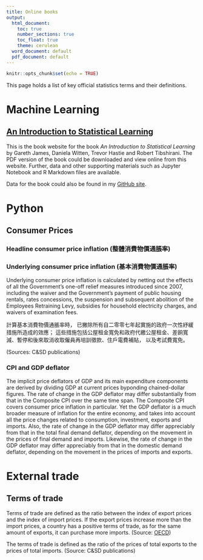 ```yaml
---
title: Online books
output:
  html_document:
    toc: true
    number_sections: true
    toc_float: true
    theme: cerulean
  word_document: default
  pdf_document: default
---
```


```r
knitr::opts_chunk$set(echo = TRUE)
```
This page holds a list of key official statistics terms and their definitions.

# Machine Learning

## [An Introduction to Statistical Learning](https://www.statlearning.com/)

This is the book website for the book *An Introduction to Statistical Learning* by Gareth James, Daniela Witten, Trevor Hastie and Robert Tibshirani. The PDF version of the book could be downloaded and view online from this website. Further, data and other supporting materials such as Jupyter Notebook and R Markdown files are available.

Data for the book could also be found in my [GitHub site](https://github.com/stevenkhwun/Online-resources/tree/main/ISLR).







# Python

## Consumer Prices

### Headline consumer price inflation (整體消費物價通脹率)


### Underlying consumer price inflation (基本消費物價通脹率)
Underlying consumer price inflation is calculated by netting out the effects of all the Government’s one-off relief measures introduced since 2007, including the waiver and the Government’s payment of public housing rentals, rates concessions, the suspension and subsequent abolition of the Employees Retraining Levy, subsidies for household electricity charges, and waivers of examination fees.

計算基本消費物價通脹率時， 已撇除所有自二零零七年起實施的政府一次性紓緩措施所造成的效應； 這些措施包括公屋租金寬免和政府代繳公屋租金、差餉寬減、暫停和後來取消收取僱員再培訓徵款、住戶電費補貼， 以及考試費寬免。

(Sources: C&SD publications)

### CPI and GDP deflator

The implicit price deflators of GDP and its main expenditure components are derived by
dividing GDP at current prices byponding chained-dollar figures. The rate of
change in the GDP deflator may differ substantially from that in the Composite CPI over
the same time span. The Composite CPI covers consumer price inflation in particular.
Yet the GDP deflator is a much broader measure of inflation for the entire economy, and
takes into account all the price changes related to consumption, investment, exports and
imports. Also, the rate of change in the GDP deflator may differ appreciably from that
in the total final demand deflator, depending on the movement in the prices of final
demand and imports. Likewise, the rate of change in the GDP deflator may differ
appreciably from that in the domestic demand deflator, depending on the movement in
the prices of imports and exports.





# External trade

## Terms of trade
Terms of trade are defined as the ratio between the index of export prices and the index of import prices. If the export prices increase more than the import prices, a country has a positive terms of trade, as for the same amount of exports, it can purchase more imports. (Source: [OECD](https://data.oecd.org/trade/terms-of-trade.htm))

The terms of trade is defined as the ratio of the prices of total exports to the prices of total imports. (Source: C&SD publications)